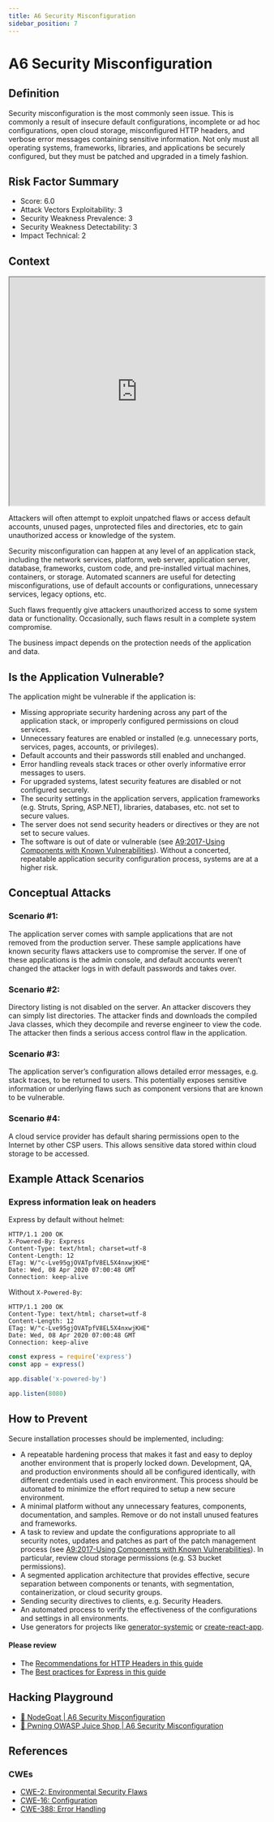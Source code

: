 ```yaml
---
title: A6 Security Misconfiguration
sidebar_position: 7
---
```


# A6 Security Misconfiguration

## Definition

Security misconfiguration is the most commonly seen issue. This is commonly a result of insecure
default configurations, incomplete or ad hoc configurations, open cloud storage, misconfigured
HTTP headers, and verbose error messages containing sensitive information. Not only must all
operating systems, frameworks, libraries, and applications be securely configured, but they must
be patched and upgraded in a timely fashion.

## Risk Factor Summary

- Score: 6.0
- Attack Vectors Exploitability: 3
- Security Weakness Prevalence: 3
- Security Weakness Detectability: 3
- Impact Technical: 2

## Context

<iframe
  width='100%'
  height='450'
  src='https://www.youtube.com/embed/JuGSUMtKTPU'
></iframe>

Attackers will often attempt to exploit
unpatched flaws or access default
accounts, unused pages, unprotected
files and directories, etc to gain
unauthorized access or knowledge of
the system.

Security misconfiguration can happen at any level of
an application stack, including the network services,
platform, web server, application server, database,
frameworks, custom code, and pre-installed virtual
machines, containers, or storage. Automated
scanners are useful for detecting misconfigurations,
use of default accounts or configurations,
unnecessary services, legacy options, etc.

Such flaws frequently give attackers
unauthorized access to some system
data or functionality. Occasionally,
such flaws result in a complete
system compromise.

The business impact depends on the
protection needs of the application
and data.

## Is the Application Vulnerable?

The application might be vulnerable if the application is:

- Missing appropriate security hardening across any part of the
  application stack, or improperly configured permissions on
  cloud services.
- Unnecessary features are enabled or installed (e.g.
  unnecessary ports, services, pages, accounts, or privileges).
- Default accounts and their passwords still enabled and
  unchanged.
- Error handling reveals stack traces or other overly informative
  error messages to users.
- For upgraded systems, latest security features are disabled or
  not configured securely.
- The security settings in the application servers, application
  frameworks (e.g. Struts, Spring, ASP.NET), libraries,
  databases, etc. not set to secure values.
- The server does not send security headers or directives or they
  are not set to secure values.
- The software is out of date or vulnerable (see [A9:2017-Using
  Components with Known Vulnerabilities](/owasp/a9_using_components_with_known_vulnerabilities)).
  Without a concerted, repeatable application security
  configuration process, systems are at a higher risk.

## Conceptual Attacks

### Scenario #1:

The application server comes with sample
applications that are not removed from the production server.
These sample applications have known security flaws attackers
use to compromise the server. If one of these applications is the
admin console, and default accounts weren’t changed the
attacker logs in with default passwords and takes over.

### Scenario #2:

Directory listing is not disabled on the server. An
attacker discovers they can simply list directories. The attacker
finds and downloads the compiled Java classes, which they
decompile and reverse engineer to view the code. The attacker
then finds a serious access control flaw in the application.

### Scenario #3:

The application server’s configuration allows detailed error messages, e.g. stack traces, to be returned to users.
This potentially exposes sensitive information or underlying flaws
such as component versions that are known to be vulnerable.

### Scenario #4:

A cloud service provider has default sharing
permissions open to the Internet by other CSP users. This allows
sensitive data stored within cloud storage to be accessed.

## Example Attack Scenarios

### Express information leak on headers

Express by default without helmet:

```
HTTP/1.1 200 OK
X-Powered-By: Express
Content-Type: text/html; charset=utf-8
Content-Length: 12
ETag: W/"c-Lve95gjOVATpfV8EL5X4nxwjKHE"
Date: Wed, 08 Apr 2020 07:00:48 GMT
Connection: keep-alive
```

Without `X-Powered-By`:

```
HTTP/1.1 200 OK
Content-Type: text/html; charset=utf-8
Content-Length: 12
ETag: W/"c-Lve95gjOVATpfV8EL5X4nxwjKHE"
Date: Wed, 08 Apr 2020 07:00:48 GMT
Connection: keep-alive
```

```js
const express = require('express')
const app = express()

app.disable('x-powered-by')

app.listen(8080)
```

## How to Prevent

Secure installation processes should be implemented, including:

- A repeatable hardening process that makes it fast and easy to
  deploy another environment that is properly locked down.
  Development, QA, and production environments should all be
  configured identically, with different credentials used in each
  environment. This process should be automated to minimize
  the effort required to setup a new secure environment.
- A minimal platform without any unnecessary features,
  components, documentation, and samples. Remove or do not
  install unused features and frameworks.
- A task to review and update the configurations appropriate to
  all security notes, updates and patches as part of the patch
  management process (see [A9:2017-Using Components with
  Known Vulnerabilities](/owasp/a9_using_components_with_known_vulnerabilities)). In particular, review cloud storage
  permissions (e.g. S3 bucket permissions).
- A segmented application architecture that provides effective,
  secure separation between components or tenants, with
  segmentation, containerization, or cloud security groups.
- Sending security directives to clients, e.g. Security Headers.
- An automated process to verify the effectiveness of the
  configurations and settings in all environments.
- Use generators for projects like [generator-systemic](https://github.com/onebeyond/generator-systemic) or [create-react-app](https://github.com/facebook/create-react-app).

#### Please review

- The [Recommendations for HTTP Headers in this guide](/http_headers/)
- The [Best practices for Express in this guide](/best_practices/express)

## Hacking Playground

- [🐐 NodeGoat | A6 Security Misconfiguration](https://nodegoat.herokuapp.com/tutorial/a6)
- [🧃 Pwning OWASP Juice Shop | A6 Security Misconfiguration](https://pwning.owasp-juice.shop/part2/security-misconfiguration.html)

## References

### CWEs

- [CWE-2: Environmental Security Flaws](https://cwe.mitre.org/data/definitions/2.html)
- [CWE-16: Configuration](https://cwe.mitre.org/data/definitions/16.html)
- [CWE-388: Error Handling](https://cwe.mitre.org/data/definitions/388.html)

